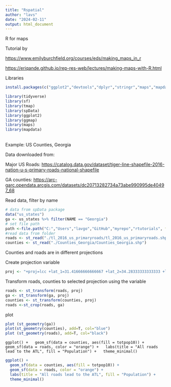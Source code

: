 ```yaml
---
title: "Rspatial"
author: "lavs"
date: "2024-02-11"
output: html_document
---
```


R for maps

Tutorial by

<https://www.emilyburchfield.org/courses/eds/making_maps_in_r>

<https://eriqande.github.io/rep-res-web/lectures/making-maps-with-R.html>

Libraries

```r
install.packages(c("ggplot2","devtools","dplyr","stringr","maps","mapdata","ggmap"))
```

```r
library(tidyverse)
library(sf)
library(tmap)
library(spData)
library(ggplot2)
library(ggmap)
library(maps)
library(mapdata)

```

\
Example: US Counties, Georgia

Data downloaded from:

Major US Roads: <https://catalog.data.gov/dataset/tiger-line-shapefile-2016-nation-u-s-primary-roads-national-shapefile>

GA counties: <https://arc-garc.opendata.arcgis.com/datasets/dc20713282734a73abe990995de40497_68>

Read data, filter by name

```r
# data from spData package
data("us_states")
ga <- us_states %>% filter(NAME == "Georgia")
# set file path
path <-file.path("C:","Users","lavgo","GitHub","myrepo","rtutorials", fsep="\\")
#read data from folder
roads <- st_read("./tl_2016_us_primaryroads/tl_2016_us_primaryroads.shp")
counties <- st_read("./Counties_Georgia/Counties_Georgia.shp")
```

Counties and roads are in different projections

Create projection variable

```r
proj <- "+proj=lcc +lat_1=31.41666666666667 +lat_2=34.28333333333333 +lat_0=0 +lon_0=-83.5 +x_0=0 +y_0=0 +ellps=GRS80 +datum=NAD83 +to_meter=0.3048006096012192 +no_defs"
```

Transform roads, counties to selected projection using the variable

```r
roads <- st_transform(roads, proj)
ga <- st_transform(ga, proj)
counties <- st_transform(counties, proj)
roads <-st_crop(roads, ga)
```

plot

```r
plot (st_geometry(ga))
plot(st_geometry(counties), add=T, col="blue")
plot (st_geometry(roads), add=T, col="black")
```

```         
ggplot() +   geom_sf(data = counties, aes(fill = totpop10)) +   geom_sf(data = roads, color = "orange") +   labs(title = "All roads lead to the ATL", fill = "Population") +   theme_minimal()
```

```r
ggplot() +
  geom_sf(data = counties, aes(fill = totpop10)) +
  geom_sf(data = roads, color = "orange") +
  labs(title = "All roads lead to the ATL", fill = "Population") +
  theme_minimal()
```
